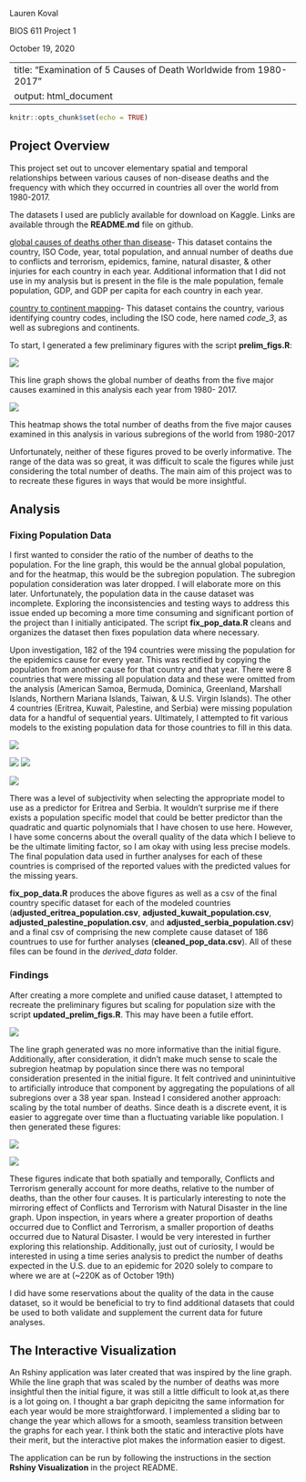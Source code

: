 
Lauren Koval

BIOS 611 Project 1

October 19, 2020


---
title: "Examination of 5 Causes of Death Worldwide from 1980-2017"
output: html_document
---

```r
knitr::opts_chunk$set(echo = TRUE)
```

## Project Overview

This project set out to uncover elementary spatial and temporal relationships between various causes of non-disease deaths and the frequency with which they occurred in countries all over the world from 1980-2017.

The datasets I used are publicly available for download on Kaggle. Links are available through the **README.md** file on github.


[global causes of deaths other than disease](https://www.kaggle.com/tahminashoaib86/global-cause-of-the-deaths-other-than-diseases)-  This dataset contains the country, ISO Code, year, total population, and annual number of deaths due to conflicts and terrorism, epidemics, famine, natural disaster, & other injuries for each country in each year. Additional information that I did not use in my analysis but is present in the file is the male population, female population, GDP, and GDP per capita for each country in each year.

[country to continent mapping](https://www.kaggle.com/statchaitya/country-to-continent)-  This dataset contains the country, various identifying country codes, including the ISO code, here named *code_3*, as well as subregions and continents.


To start, I generated a few preliminary figures with the script **prelim_figs.R**:

![](figures/cause_line_prelim.png)

This line graph shows the global number of deaths from the five major causes examined in this analysis each year from 1980- 2017. 

![](figures/region_death_heat_prelim.png)

 This heatmap shows the total number of deaths from the five major causes examined in this analysis in various subregions of the world from 1980-2017

Unfortunately, neither of these figures proved to be overly informative. The range of the data was so great, it was difficult to scale the figures while just considering the total number of deaths. The main aim of this project was to to recreate these figures in ways that would be more insightful.


## Analysis

### Fixing Population Data

I first wanted to consider the ratio of the number of deaths to the population. For the line graph, this would be the annual global population, and for the heatmap, this would be the subregion population. The subregion population consideration was later dropped. I will elaborate more on this later. Unfortunately, the population data in the cause dataset was incomplete. Exploring the inconsistencies and testing ways to address this issue ended up becoming a more time consuming and significant portion of the project than I initially anticipated. The script **fix_pop_data.R** cleans and organizes the dataset then fixes population data where necessary. 

Upon investigation, 182 of the 194 countries were missing the population for the epidemics cause for every year. This was rectified by copying the population from another cause for that country and that year. There were 8 countries that were missing all population data and these were omitted from the analysis (American Samoa, Bermuda, Dominica, Greenland, Marshall Islands, Northern Mariana Islands, Taiwan, & U.S. Virgin Islands). The other 4 countries (Eritrea, Kuwait, Palestine, and Serbia) were missing population data for a handful of sequential years. Ultimately, I attempted to fit various models to the existing population data for those countries to fill in this data.

![](figures/eritrea_population.png)

![](figures/kuwait_population.png)
![](figures/palestine_population.png)

![](figures/serbia_population.png)

There was a level of subjectivity when selecting the appropriate model to use as a predictor for Eritrea and Serbia. It wouldn't surprise me if there exists a population specific model that could be better predictor than the quadratic and quartic polynomials that I have chosen to use here. However, I have some concerns about the overall quality of the data which I believe to be the ultimate limiting factor, so I am okay with using less precise models. The final population data used in further analyses for each of these countries is comprised of the reported values with the predicted values for the missing years.

**fix_pop_data.R** produces the above figures as well as a csv of the final country specific dataset for each of the modeled countries (**adjusted_eritrea_population.csv**, **adjusted_kuwait_population.csv**, **adjusted_palestine_population.csv**, and **adjusted_serbia_population.csv**) and a final csv of comprising the new complete cause dataset of 186 countrues to use for further analyses (**cleaned_pop_data.csv**). All of these files can be found in the *derived_data* folder. 


### Findings

After creating a more complete and unified cause dataset, I attempted to recreate the preliminary figures but scaling for population size with the script **updated_prelim_figs.R**. This may have been a futile effort. 

![](figures/deaths_population_ratio_line_graph.png)

The line graph generated was no more informative than the initial figure. Additionally, after consideration, it didn't make much sense to scale the subregion heatmap by population since there was no temporal consideration presented in the initial figure. It felt contrived and uninintuitive to artificially introduce that component by aggregating the populations of all subregions over a 38 year span. Instead I considered another approach: scaling by the total number of deaths. Since death is a discrete event, it is easier to aggregate over time than a fluctuating variable like population. I then generated these figures:

![](figures/deaths_ratio_line_graph.png)

![](figures/deaths_ratio_heatmap.png)

These figures indicate that both spatially and temporally, Conflicts and Terrorism generally account for more deaths, relative to the number of deaths, than the other four causes. It is particularly interesting to note the mirroring effect of Conflicts and Terrorism with Natural Disaster in the line graph. Upon inspection, in years where a greater proportion of deaths occurred due to Conflict and Terrorism, a smaller proportion of deaths occurred due to Natural Disaster. I would be very interested in further exploring this relationship. Additionally, just out of curiosity, I would be interested in using a time series analysis to predict the number of deaths expected in the U.S. due to an epidemic for 2020 solely to compare to where we are at (~220K as of October 19th) 

I did have some reservations about the quality of the data in the cause dataset, so it would be beneficial to try to find additional datasets that could be used to both validate and supplement the current data for future analyses.


## The Interactive Visualization

An Rshiny application was later created that was inspired by the line graph. While the line graph that was scaled by the number of deaths was more insightful then the initial figure, it was still a little difficult to look at,as there is a lot going on. I thought a bar graph depicitng the same information for each year would be more straightforward. I implemented a sliding bar to change the year which allows for a smooth, seamless transition between the graphs for each year. I think both the static and interactive plots have their merit, but the interactive plot makes the information easier to digest.

The application can be run by following the instructions in the section **Rshiny Visualization** in the project README. 